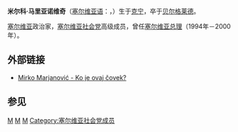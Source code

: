 '''米尔科·马里亚诺维奇'''（[[塞尔维亚语|塞尔维亚语]]：'''{{lang|sr|Мирко Марјановић}}'''，{{bd|1937年|7月27日|2006年|2月21日|}}）生于[[克宁|克宁]]，卒于[[贝尔格莱德|贝尔格莱德]]。

[[塞尔维亚|塞尔维亚]]政治家，[[塞尔维亚社会党|塞尔维亚社会党]]高级成员，曾任[[塞尔维亚总理|塞尔维亚总理]]（1994年－2000年）。

==外部链接==
*[https://web.archive.org/web/20080430232325/http://arhiva.glas-javnosti.co.yu/arhiva/2000/02/27/srpski/P00022602.shtm Mirko Marjanović - Ko je ovaj čovek?]
==参见==
{{start box}}
{{succession box|[[尼古拉·沙伊诺维奇|尼古拉·沙伊诺维奇]]|[[米洛米尔·米尼奇|米洛米尔·米尼奇]]|[[塞尔维亚总理|塞尔维亚总理]]|1994年－2000年}}
{{end box}}
{{Authority control}}
{{Europe-poli-bio-stub}}
[[Category:1937年出生|M]]
[[Category:2006年逝世|M]]
[[Category:塞尔维亚总理|M]]
[[Category:塞尔维亚社会党成员|Category:塞尔维亚社会党成员]]